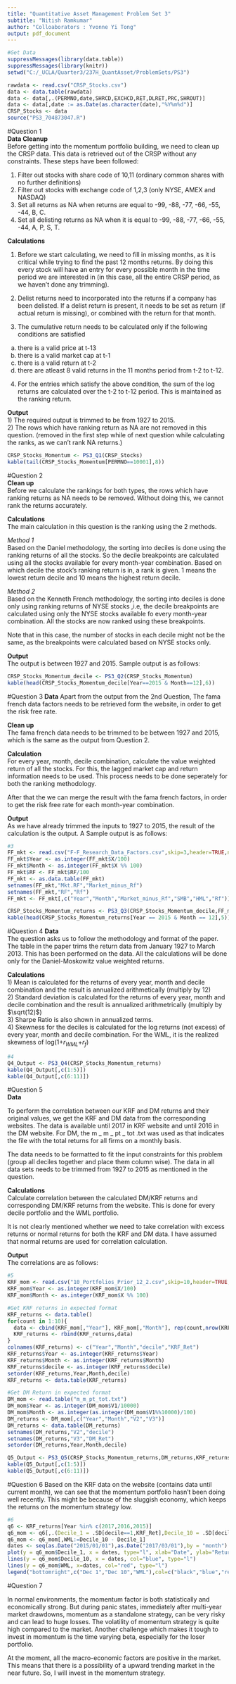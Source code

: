 ```yaml
---
title: "Quantitative Asset Management Problem Set 3"
subtitle: "Nitish Ramkumar"
author: "Colloaborators : Yvonne Yi Tong"
output: pdf_document
---
```



```r
#Get Data
suppressMessages(library(data.table))
suppressMessages(library(knitr))
setwd("C:/_UCLA/Quarter3/237H_QuantAsset/ProblemSets/PS3")

rawdata <- read.csv("CRSP_Stocks.csv")
data <- data.table(rawdata)
data <- data[,.(PERMNO,date,SHRCD,EXCHCD,RET,DLRET,PRC,SHROUT)]
data <- data[,date := as.Date(as.character(date),"%Y%m%d")]
CRSP_Stocks <- data
source("PS3_704873047.R")

```

#Question 1  
**Data Cleanup**  
Before getting into the momentum portfolio building, we need to clean up the CRSP data. This data is retrieved out of the CRSP without any constraints. These steps have been followed:  

1) Filter out stocks with share code of 10,11 (ordinary common shares with no further definitions)  
2) Filter out stocks with exchange code of 1,2,3 (only NYSE, AMEX and NASDAQ)  
3) Set all returns as NA when returns are equal to -99, -88, -77, -66, -55, -44, B, C.  
4) Set all delisting returns as NA when it is equal to -99, -88, -77, -66, -55, -44, A, P, S, T.  
  
**Calculations**  

1) Before we start calculating, we need to fill in missing months, as it is critical while trying to find the past 12 months returns. By doing this every stock will have an entry for every possible month in the time period we are interested in (in this case, all the entire CRSP period, as we haven't done any trimming).  
  
2) Delist returns need to incorporated into the returns if a company has been delisted. If a delist return is present, it needs to be set as return (if actual return is missing), or combined with the return for that month.  
  
3) The cumulative return needs to be calculated only if the following conditions are satisfied
 a) there is a valid price at t-13
 b) there is a valid market cap at t-1
 c) there is a valid return at t-2
 d) there are atleast 8 valid returns in the 11 months period from t-2 to t-12.

4) For the entries which satisfy the above condition, the sum of the log returns are calculated over the t-2 to t-12 period. This is maintained as the ranking return.

**Output**  
1) The required output is trimmed to be from 1927 to 2015.  
2) The rows which have ranking return as NA are not removed in this question. (removed in the first step while of next question while calculating the ranks, as we can't rank NA returns.)    


```r
CRSP_Stocks_Momentum <- PS3_Q1(CRSP_Stocks)
kable(tail(CRSP_Stocks_Momentum[PERMNO==10001],8))
```

#Question 2  
**Clean up**  
Before we calculate the rankings for both types, the rows which have ranking returns as NA needs to be removed. Without doing this, we cannot rank the returns accurately.  
  
**Calculations**  
The main calculation in this question is the ranking using the 2 methods.  

_Method 1_    
Based on the Daniel methodology, the sorting into deciles is done using the ranking returns of all the stocks. So the decile breakpoints are calculated using all the stocks available for every month-year combination. Based on which decile the stock's ranking return is in, a rank is given. 1 means the lowest return decile and 10 means the highest return decile.  
  
_Method 2_  
Based on the Kenneth French methodology, the sorting into deciles is done only using ranking returns of NYSE stocks ,i.e, the decile breakpoints are calculated using only the NYSE stocks available fo every month-year combination. All the stocks are now ranked using these breakpoints.  
  
Note that in this case, the number of stocks in each decile might not be the same, as the breakpoints were calculated based on NYSE stocks only.  
    
**Output**  
The output is between 1927 and 2015. Sample output is as follows:
  

```r
CRSP_Stocks_Momentum_decile <- PS3_Q2(CRSP_Stocks_Momentum)
kable(head(CRSP_Stocks_Momentum_decile[Year==2015 & Month==12],6))
```

#Question 3
**Data** 
Apart from the output from the 2nd Question, The fama french data factors needs to be retrieved form the website, in order to get the risk free rate.  
  
**Clean up**  
The fama french data needs to be trimmed to be between 1927 and 2015, which is the same as the output from Question 2.  
  
    
**Calculation**  
For every year, month, decile combination, calculate the value weighted return of all the stocks. For this, the lagged market cap and return information needs to be used. This process needs to be done seperately for both the ranking methodology.  
  
After that the we can merge the result with the fama french factors, in order to get the risk free rate for each month-year combination.  
  
**Output**  
As we have already trimmed the inputs to 1927 to 2015, the result of the calculation is the output. A Sample output is as follows:

```r
#3
FF_mkt <- read.csv("F-F_Research_Data_Factors.csv",skip=3,header=TRUE,nrows = 1088)
FF_mkt$Year <- as.integer(FF_mkt$X/100)
FF_mkt$Month <- as.integer(FF_mkt$X %% 100)
FF_mkt$RF <- FF_mkt$RF/100
FF_mkt <- as.data.table(FF_mkt)
setnames(FF_mkt,"Mkt.RF","Market_minus_Rf")
setnames(FF_mkt,"RF","Rf")
FF_mkt <- FF_mkt[,c("Year","Month","Market_minus_Rf","SMB","HML","Rf")]

CRSP_Stocks_Momentum_returns <- PS3_Q3(CRSP_Stocks_Momentum_decile,FF_mkt)
kable(head(CRSP_Stocks_Momentum_returns[Year == 2015 & Month == 12],5))
```

#Question 4
**Data**  
The question asks us to follow the methodology and format of the paper. The table in the paper trims the return data from January 1927 to March 2013. This has been performed on the data. All the calculations will be done only for the Daniel-Moskowitz value weighted returns.       
  
**Calculations**  
1) Mean is calculated for the returns of every year, month and decile combination and the result is annualized arithmetically (multiply by 12)  
2) Standard deviation is calculated for the returns of every year, month and decile combination and the result is annualized arithmetrically (multiply by $\sqrt(12)$)  
3) Sharpe Ratio is also shown in annualized terms.  
4) Skewness for the deciles is calculated for the log returns (not excess) of every year, month and decile combination. For the WML, it is the realized skewness of log(1+$r_{WML}$+$r_f$)

```r
#4
Q4_Output <- PS3_Q4(CRSP_Stocks_Momentum_returns)
kable(Q4_Output[,c(1:5)])
kable(Q4_Output[,c(6:11)])
```

#Question 5  
**Data**  
  
To perform the correlation between our KRF and DM returns and their original values, we get the KRF and DM data from the corresponding websites. The data is available until 2017 in KRF website and until 2016 in the DM website. For DM, the m _ m _ pt _ tot .txt was used as that indicates the file with the total returns for all firms on a monthly basis.  

The data needs to be formatted to fit the input constraints for this problem (group all deciles together and place them column wise). The data in all data sets needs to be trimmed from 1927 to 2015 as mentioned in the question.     
  
**Calculations**  
Calculate correlation between the calculated DM/KRF returns and corresponding DM/KRF returns from the website. This is done for every decile portfolio and the WML portfolio.  
  
It is not clearly mentioned whether we need to take correlation with excess returns or normal returns for both the KRF and DM data. I have assumed that normal returns are used for correlation calculation.  
  
**Output**  
The correlations are as follows:  
```r
#5
KRF_mom <- read.csv("10_Portfolios_Prior_12_2.csv",skip=10,header=TRUE,nrow=1083)
KRF_mom$Year <- as.integer(KRF_mom$X/100)
KRF_mom$Month <- as.integer(KRF_mom$X %% 100)

#Get KRF returns in expected format
KRF_returns <- data.table()
for(count in 1:10){
  data <- cbind(KRF_mom[,"Year"], KRF_mom[,"Month"], rep(count,nrow(KRF_mom)), KRF_mom[,count+1]/100)
  KRF_returns <- rbind(KRF_returns,data)
}
colnames(KRF_returns) <- c("Year","Month","decile","KRF_Ret")
KRF_returns$Year <- as.integer(KRF_returns$Year)
KRF_returns$Month <- as.integer(KRF_returns$Month)
KRF_returns$decile <- as.integer(KRF_returns$decile)
setorder(KRF_returns,Year,Month,decile)
KRF_returns <- data.table(KRF_returns)

#Get DM Return in expected format
DM_mom <- read.table("m_m_pt_tot.txt")  
DM_mom$Year <- as.integer(DM_mom$V1/10000)
DM_mom$Month <- as.integer(as.integer(DM_mom$V1%%10000)/100)
DM_returns <- DM_mom[,c("Year","Month","V2","V3")]
DM_returns <- data.table(DM_returns)
setnames(DM_returns,"V2","decile")
setnames(DM_returns,"V3","DM_Ret")
setorder(DM_returns,Year,Month,decile)

Q5_Output <- PS3_Q5(CRSP_Stocks_Momentum_returns,DM_returns,KRF_returns)
kable(Q5_Output[,c(1:5)])
kable(Q5_Output[,c(6:11)])
```

#Question 6
Based on the KRF data on the website (contains data until current month), we can see that the momentum portfolio hasn't been doing well recently. This might be because of the sluggish economy, which keeps the returns on the momentum strategy low.  
  
```r
#6
q6 <- KRF_returns[Year %in% c(2017,2016,2015)]
q6_mom <- q6[,.(Decile_1 = .SD[decile==1,KRF_Ret],Decile_10 = .SD[decile==10,KRF_Ret]),.(Year,Month)]
q6_mom <- q6_mom[,WML:=Decile_10 - Decile_1]
dates <- seq(as.Date("2015/01/01"),as.Date("2017/03/01"),by = "month") 
plot(y = q6_mom$Decile_1, x = dates, type="l", xlab="Date", ylab="Returns", main="Plot of momentum performance in last 2 years")
lines(y = q6_mom$Decile_10, x = dates, col="blue", type="l")
lines(y = q6_mom$WML, x=dates, col="red", type="l")
legend("bottomright",c("Dec 1","Dec 10","WML"),col=c("black","blue","red"),lty=1)
```

#Question 7  

In normal environments, the momentum factor is both statistically and economically strong. But during panic states, immediately after multi-year market drawdowns, momentum as a standalone strategy, can be very risky and can lead to huge losses. The volatility of momentum strategy is quite high compared to the market. Another challenge which makes it tough to invest in momentum is the time varying beta, especially for the loser portfolio.  
  
At the moment, all the macro-economic factors are positive in the market. This means that there is a possibility of a upward trending market in the near future. So, I will invest in the momentum strategy.  

